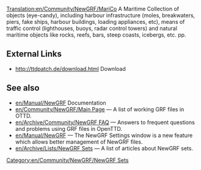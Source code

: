 [[Translation:en/Community/NewGRF/MariCo]]
{{en/-}}
{{en/Community/NewGRF/Infobox NewGRF|setname= MariCo
|screenshot= en/Marina 300px.png
|artist= Michael Blunck
|coder= Michael Blunck
|focus= en/Addons Infrastructure
|homepage=www.ttdpatch.de
|homepagename= Transport Tycoon - The New Graphics
|copyright= copyrighted
}}
A Maritime Collection of objects (eye-candy), including harbour infrastructure (moles, breakwaters, piers, fake ships, harbour buildings, loading appliances, etc), means of traffic control (lighthouses, buoys, radar control towers) and natural maritime objects like rocks, reefs, bars, steep coasts, icebergs, etc. pp.


==External Links==
*http://ttdpatch.de/download.html Download

== See also ==
* [[en/Manual/NewGRF]] Documentation
* [[en/Community/NewGRF/Main Page]] &mdash; A list of working GRF files in OTTD.
* [[en/Archive/Community/NewGRF FAQ]] &mdash; Answers to frequent questions and problems using GRF files in OpenTTD.
* [[en/Manual/NewGRF]] &mdash; The NewGRF Settings window is a new feature which allows better management of NewGRF files. 
* [[en/Archive/Lists/NewGRF Sets]] &mdash; A list of articles about NewGRF sets.

[[Category:en/Community/NewGRF/NewGRF Sets]]